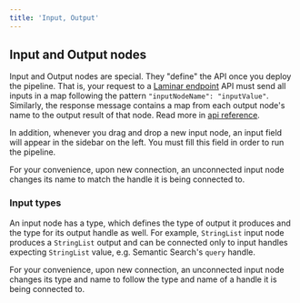```yaml
---
title: 'Input, Output'
---
```


## Input and Output nodes

Input and Output nodes are special. They "define" the API once you deploy the pipeline. That is, your request to a [Laminar endpoint](/api-reference/endpoint/endpoint_run) API must send all inputs in a map following the pattern `"inputNodeName": "inputValue"`. Similarly, the response message contains a map from each output node's name to the output result of that node. Read more in [api reference](/api-reference/endpoint/endpoint_run).

In addition, whenever you drag and drop a new input node, an input field will appear in the sidebar on the left. You must fill this field in order to run the pipeline.

For your convenience, upon new connection, an unconnected input node changes its name to match the handle it is being connected to.

### Input types

An input node has a type, which defines the type of output it produces and the type for its output handle as well.
For example, `StringList` input node produces a `StringList` output and can be connected only to input handles expecting `StringList` value, e.g. Semantic Search's `query` handle.

For your convenience, upon new connection, an unconnected input node changes its type and name to follow the type and name of a handle it is being connected to.